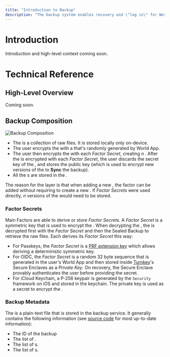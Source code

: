 ```yaml
---
title: "Introduction to Backup"
description: "The backup system enables recovery and \"log in\" for World App."
---
```



[turnkey]: https://turnkey.com/

# Introduction

Introduction and high-level context coming soon.


# Technical Reference

## High-Level Overview
Coming soon.

## Backup Composition

![Backup Composition](./images/backup-composition.svg)


- The <UnsealedBackup /> is a collection of raw files. It is stored locally only on-device.
- The user encrypts the <UnsealedBackup /> with a <BackupEncryptionKeypair /> that's randomly generated by World App.
- The user then encrypts the <BackupEncryptionKeypair /> with each _Factor Secret_, creating $n$ <EncryptedBackupEncryptionKeypair />. After the <BackupEncryptionKeypair /> is encrypted with each _Factor Secret_, the user discards the secret key of the <BackupEncryptionKeypair />, and stores the public key (which is used to encrypt new versions of the <UnsealedBackup /> to **Sync** the backup).
- All the <EncryptedBackupEncryptionKeypair />s are stored in the <BackupMetadata />.

<Note>The reason for the <BackupEncryptionKeypair /> layer is that when adding a new <MainFactor />, the factor can be added without requiring to create a new <SealedBackup />. If _Factor Secrets_ were used directly, $n$ versions of the <SealedBackup /> would need to be stored.</Note>


### Factor Secrets
Main Factors are able to derive or store _Factor Secrets_. A _Factor Secret_ is a symmetric key that is used to encrypt the <BackupEncryptionKeypair />. When decrypting the <SealedBackup />, the <BackupEncryptionKeypair /> is decrypted first with the _Factor Secret_ and then the Sealed Backup to retrieve the raw files. Each <MainFactor /> derives its _Factor Secret_ this way:

- For Passkeys, the _Factor Secret_ is a [PRF extension key](https://www.w3.org/TR/webauthn-3/#prf-extension) which allows deriving a deterministic symmetric key.
- For OIDC, the _Factor Secret_ is a random 32 byte sequence that is generated in the user's World App and then stored inside [Turnkey][turnkey]'s Secure Enclaves as a _Private Key_. On recovery, the Secure Enclave provably authenticates the user before providing the secret.
- For iCloud Keychain, a P-256 keypair is generated by the `Security` framework on iOS and stored in the keychain. The private key is used as a secret to encrypt the <BackupEncryptionKeypair />.


### Backup Metadata

The <BackupMetadata /> is a plain-text file that is stored in the backup service. It generally contains the following information (see [source code](https://github.com/worldcoin/backup-service/blob/main/src/types/backup_metadata.rs) for most up-to-date information):
- The ID of the backup
- The list of <EncryptedBackupEncryptionKeypair />.
- The list of <MainFactor />s.
- The list of <SyncFactor />s.